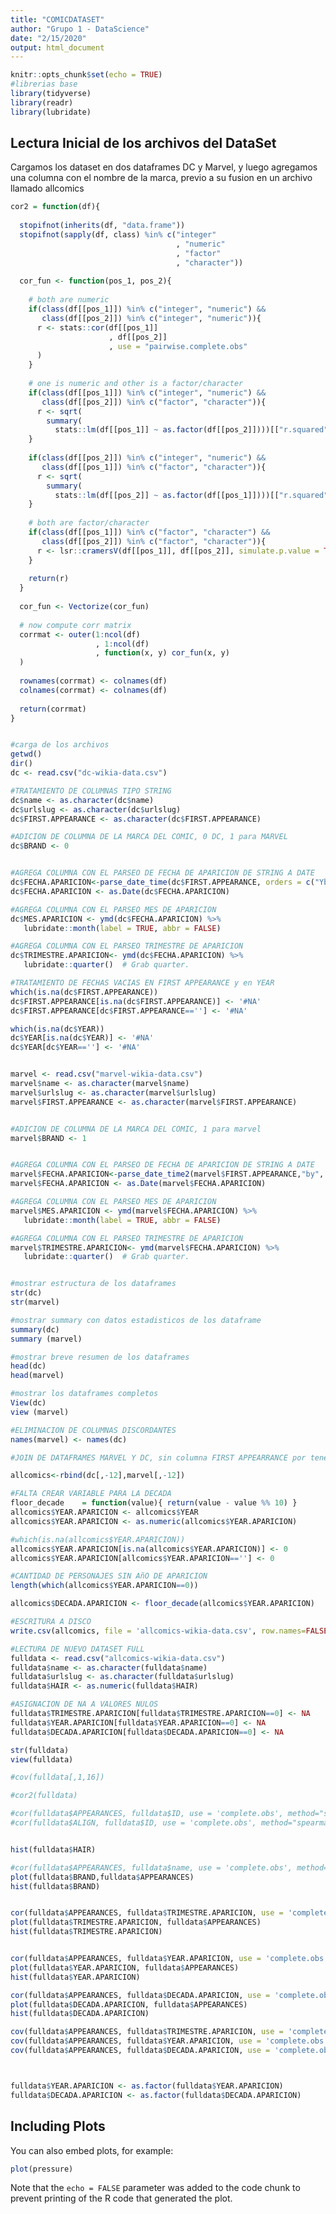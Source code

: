 ---
title: "COMICDATASET"
author: "Grupo 1 - DataScience"
date: "2/15/2020"
output: html_document
---

```{r setup, include=FALSE}
knitr::opts_chunk$set(echo = TRUE)
#librerias base
library(tidyverse)
library(readr)
library(lubridate)
```

## Lectura Inicial de los archivos del DataSet


Cargamos los dataset en dos dataframes DC y Marvel, y luego agregamos una columna con el nombre de la marca, previo a su fusion en un archivo llamado allcomics

```{r comics}

cor2 = function(df){
  
  stopifnot(inherits(df, "data.frame"))
  stopifnot(sapply(df, class) %in% c("integer"
                                     , "numeric"
                                     , "factor"
                                     , "character"))
  
  cor_fun <- function(pos_1, pos_2){
    
    # both are numeric
    if(class(df[[pos_1]]) %in% c("integer", "numeric") &&
       class(df[[pos_2]]) %in% c("integer", "numeric")){
      r <- stats::cor(df[[pos_1]]
                      , df[[pos_2]]
                      , use = "pairwise.complete.obs"
      )
    }
    
    # one is numeric and other is a factor/character
    if(class(df[[pos_1]]) %in% c("integer", "numeric") &&
       class(df[[pos_2]]) %in% c("factor", "character")){
      r <- sqrt(
        summary(
          stats::lm(df[[pos_1]] ~ as.factor(df[[pos_2]])))[["r.squared"]])
    }
    
    if(class(df[[pos_2]]) %in% c("integer", "numeric") &&
       class(df[[pos_1]]) %in% c("factor", "character")){
      r <- sqrt(
        summary(
          stats::lm(df[[pos_2]] ~ as.factor(df[[pos_1]])))[["r.squared"]])
    }
    
    # both are factor/character
    if(class(df[[pos_1]]) %in% c("factor", "character") &&
       class(df[[pos_2]]) %in% c("factor", "character")){
      r <- lsr::cramersV(df[[pos_1]], df[[pos_2]], simulate.p.value = TRUE)
    }
    
    return(r)
  } 
  
  cor_fun <- Vectorize(cor_fun)
  
  # now compute corr matrix
  corrmat <- outer(1:ncol(df)
                   , 1:ncol(df)
                   , function(x, y) cor_fun(x, y)
  )
  
  rownames(corrmat) <- colnames(df)
  colnames(corrmat) <- colnames(df)
  
  return(corrmat)
}


#carga de los archivos
getwd()
dir()
dc <- read.csv("dc-wikia-data.csv")

#TRATAMIENTO DE COLUMNAS TIPO STRING
dc$name <- as.character(dc$name)
dc$urlslug <- as.character(dc$urlslug)
dc$FIRST.APPEARANCE <- as.character(dc$FIRST.APPEARANCE)

#ADICION DE COLUMNA DE LA MARCA DEL COMIC, 0 DC, 1 para MARVEL
dc$BRAND <- 0


#AGREGA COLUMNA CON EL PARSEO DE FECHA DE APARICION DE STRING A DATE
dc$FECHA.APARICION<-parse_date_time(dc$FIRST.APPEARANCE, orders = c("Yb"))
dc$FECHA.APARICION <- as.Date(dc$FECHA.APARICION)

#AGREGA COLUMNA CON EL PARSEO MES DE APARICION
dc$MES.APARICION <- ymd(dc$FECHA.APARICION) %>% 
   lubridate::month(label = TRUE, abbr = FALSE)

#AGREGA COLUMNA CON EL PARSEO TRIMESTRE DE APARICION
dc$TRIMESTRE.APARICION<- ymd(dc$FECHA.APARICION) %>%
   lubridate::quarter()  # Grab quarter.

#TRATAMIENTO DE FECHAS VACIAS EN FIRST APPEARANCE y en YEAR
which(is.na(dc$FIRST.APPEARANCE))
dc$FIRST.APPEARANCE[is.na(dc$FIRST.APPEARANCE)] <- '#NA'
dc$FIRST.APPEARANCE[dc$FIRST.APPEARANCE==''] <- '#NA'

which(is.na(dc$YEAR))
dc$YEAR[is.na(dc$YEAR)] <- '#NA'
dc$YEAR[dc$YEAR==''] <- '#NA'


marvel <- read.csv("marvel-wikia-data.csv")
marvel$name <- as.character(marvel$name)
marvel$urlslug <- as.character(marvel$urlslug)
marvel$FIRST.APPEARANCE <- as.character(marvel$FIRST.APPEARANCE)


#ADICION DE COLUMNA DE LA MARCA DEL COMIC, 1 para marvel
marvel$BRAND <- 1


#AGREGA COLUMNA CON EL PARSEO DE FECHA DE APARICION DE STRING A DATE
marvel$FECHA.APARICION<-parse_date_time2(marvel$FIRST.APPEARANCE,"by", cutoff_2000 = 20)
marvel$FECHA.APARICION <- as.Date(marvel$FECHA.APARICION)

#AGREGA COLUMNA CON EL PARSEO MES DE APARICION
marvel$MES.APARICION <- ymd(marvel$FECHA.APARICION) %>% 
   lubridate::month(label = TRUE, abbr = FALSE)

#AGREGA COLUMNA CON EL PARSEO TRIMESTRE DE APARICION
marvel$TRIMESTRE.APARICION<- ymd(marvel$FECHA.APARICION) %>%
   lubridate::quarter()  # Grab quarter.


#mostrar estructura de los dataframes
str(dc)
str(marvel)

#mostrar summary con datos estadisticos de los dataframe
summary(dc)
summary (marvel)

#mostrar breve resumen de los dataframes
head(dc)
head(marvel)

#mostrar los dataframes completos
View(dc)
view (marvel)

#ELIMINACION DE COLUMNAS DISCORDANTES
names(marvel) <- names(dc) 

#JOIN DE DATAFRAMES MARVEL Y DC, sin columna FIRST APPEARRANCE por tener formato discordante, la fecha ya fue unificada como FECHA.INICIO

allcomics<-rbind(dc[,-12],marvel[,-12])

#FALTA CREAR VARIABLE PARA LA DECADA
floor_decade    = function(value){ return(value - value %% 10) }
allcomics$YEAR.APARICION <- allcomics$YEAR 
allcomics$YEAR.APARICION <- as.numeric(allcomics$YEAR.APARICION)

#which(is.na(allcomics$YEAR.APARICION))
allcomics$YEAR.APARICION[is.na(allcomics$YEAR.APARICION)] <- 0
allcomics$YEAR.APARICION[allcomics$YEAR.APARICION==''] <- 0

#CANTIDAD DE PERSONAJES SIN AñO DE APARICION 
length(which(allcomics$YEAR.APARICION==0))

allcomics$DECADA.APARICION <- floor_decade(allcomics$YEAR.APARICION)

#ESCRITURA A DISCO
write.csv(allcomics, file = 'allcomics-wikia-data.csv', row.names=FALSE)

#LECTURA DE NUEVO DATASET FULL
fulldata <- read.csv("allcomics-wikia-data.csv")
fulldata$name <- as.character(fulldata$name)
fulldata$urlslug <- as.character(fulldata$urlslug)
fulldata$HAIR <- as.numeric(fulldata$HAIR)

#ASIGNACION DE NA A VALORES NULOS
fulldata$TRIMESTRE.APARICION[fulldata$TRIMESTRE.APARICION==0] <- NA
fulldata$YEAR.APARICION[fulldata$YEAR.APARICION==0] <- NA
fulldata$DECADA.APARICION[fulldata$DECADA.APARICION==0] <- NA

str(fulldata)
view(fulldata)

#cov(fulldata[,1,16])

#cor2(fulldata)

#cor(fulldata$APPEARANCES, fulldata$ID, use = 'complete.obs', method="spearman")
#cor(fulldata$ALIGN, fulldata$ID, use = 'complete.obs', method="spearman")


hist(fulldata$HAIR)

#cor(fulldata$APPEARANCES, fulldata$name, use = 'complete.obs', method="spearman")
plot(fulldata$BRAND,fulldata$APPEARANCES)
hist(fulldata$BRAND)


cor(fulldata$APPEARANCES, fulldata$TRIMESTRE.APARICION, use = 'complete.obs', method="spearman")
plot(fulldata$TRIMESTRE.APARICION, fulldata$APPEARANCES)
hist(fulldata$TRIMESTRE.APARICION)


cor(fulldata$APPEARANCES, fulldata$YEAR.APARICION, use = 'complete.obs', method="spearman")
plot(fulldata$YEAR.APARICION, fulldata$APPEARANCES)
hist(fulldata$YEAR.APARICION)

cor(fulldata$APPEARANCES, fulldata$DECADA.APARICION, use = 'complete.obs', method="spearman")
plot(fulldata$DECADA.APARICION, fulldata$APPEARANCES)
hist(fulldata$DECADA.APARICION)

cov(fulldata$APPEARANCES, fulldata$TRIMESTRE.APARICION, use = 'complete.obs')
cov(fulldata$APPEARANCES, fulldata$YEAR.APARICION, use = 'complete.obs')
cov(fulldata$APPEARANCES, fulldata$DECADA.APARICION, use = 'complete.obs')



fulldata$YEAR.APARICION <- as.factor(fulldata$YEAR.APARICION)
fulldata$DECADA.APARICION <- as.factor(fulldata$DECADA.APARICION)


```

## Including Plots

You can also embed plots, for example:

```{r graficos, echo=FALSE}
plot(pressure)
```

Note that the `echo = FALSE` parameter was added to the code chunk to prevent printing of the R code that generated the plot.
